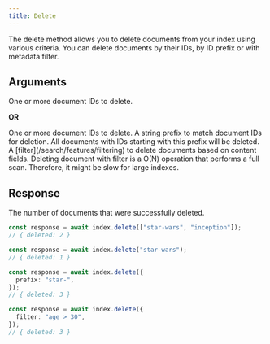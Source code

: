 ```yaml
---
title: Delete
---
```


The delete method allows you to delete documents from your index using various criteria. You can delete documents by their IDs, by ID prefix or with metadata filter.

## Arguments

<ResponseField name="IDs" type="string[] | number[] | string | number" required>
  One or more document IDs to delete.
</ResponseField>

**OR**

<ResponseField name="DeletePayload" type="object" required>
  <Expandable defaultOpen="true">
    <ResponseField name="ids" type="string[] | number[] | string | number">
      One or more document IDs to delete.
    </ResponseField>
    <ResponseField name="prefix" type="string">
      A string prefix to match document IDs for deletion. All documents with IDs starting with this prefix will be deleted.
    </ResponseField>
    <ResponseField name="filter" type="string">
      A [filter](/search/features/filtering) to delete documents based on content fields.
      <Warning>
        Deleting document with filter is a O(N) operation that performs a full
        scan. Therefore, it might be slow for large indexes.
      </Warning>
    </ResponseField>
  </Expandable>
</ResponseField>

## Response

<ResponseField name="Response" type="DeleteResult" required>
  <Expandable defaultOpen="true">
    <ResponseField name="deleted" type="number" required>
      The number of documents that were successfully deleted.
    </ResponseField>
  </Expandable>
</ResponseField>

<RequestExample>

```typescript Delete by IDs Array
const response = await index.delete(["star-wars", "inception"]);
// { deleted: 2 }
```

```typescript Delete Single ID
const response = await index.delete("star-wars");
// { deleted: 1 }
```

```typescript Delete by Prefix
const response = await index.delete({
  prefix: "star-",
});
// { deleted: 3 }
```

```typescript Delete with Filter
const response = await index.delete({
  filter: "age > 30",
});
// { deleted: 3 }
```

</RequestExample>
